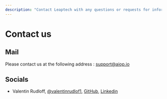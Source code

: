 ```yaml
---
description: "Contact Leaptech with any questions or requests for information. We are based in Paris, France."
---
```


# Contact us

## Mail

Please contact us at the following address : [support@aiop.io](mailto:support@aiop.io)

## Socials

- Valentin Rudloff, [@valentinrudlof1](https://x.com/valentinrudlof1), [GitHub](https://github.com/Gamma-Software), [Linkedin](https://www.linkedin.com/in/rudloffvalentin/)